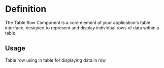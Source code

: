 

<Meta of={TableRowStories} />

# Definition

The Table Row Component is a core element of your application's table interface, designed to represent and display individual rows of data within a table.

## Usage

Table row using in table for displaying data in row
